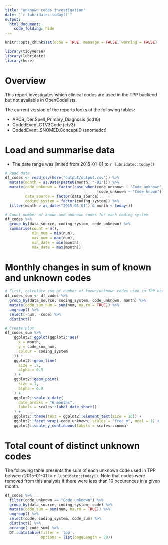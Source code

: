 ```yaml
---
title: "unknown codes investigation"
date: "`r lubridate::today()`"
output:
  html_document:
    code_folding: hide
---
```


```r

knitr::opts_chunk$set(echo = TRUE, message = FALSE, warning = FALSE)

library(tidyverse)
library(lubridate)
library(here)
```

# Overview

This report investigates which clinical codes are used in the TPP backend but not available in OpenCodelists.

The current version of the reports looks at the following tables:

- APCS_Der.Spell_Primary_Diagnosis (icd10)
- CodedEvent.CTV3Code (ctv3)
- CodedEvent_SNOMED.ConceptID (snomedct)

# Load and summarise data

- The date range was limited from 2015-01-01 to `r lubridate::today()`

```r
# Read data
df_codes <- read_csv(here("output/output.csv")) %>%
  mutate(month = as.Date(paste0(month, "-01"))) %>%
  mutate(code_unknown = factor(case_when(code_unknown ~ "Code unknown",
                                         !code_unknown ~ "Code known")),
         data_source = factor(data_source),
         coding_system = factor(coding_system)) %>%
  filter(month > as_date("2015-01-01") & month < today())
```

```r
# Count number of known and unknown codes for each coding system
df_codes %>%
  group_by(data_source, coding_system, code_unknown) %>%
  summarise(count = n(),
            min_num = min(num),
            max_num = max(num),
            min_date = min(month),
            max_date = max(month))
```

# Monthly changes in sum of known and unknown codes

```r

# First, calculate sum of number of known/unknown codes used in TPP backend by month
df_codes_sum <- df_codes %>%
  group_by(data_source, coding_system, code_unknown, month) %>%
  mutate(code_sum_num = sum(num, na.rm = TRUE)) %>%
  ungroup() %>%
  select(-num, -code) %>%
  distinct()

# Create plot
df_codes_sum %>%
    ggplot2::ggplot(ggplot2::aes(
      x = month,
      y = code_sum_num,
      colour = coding_system
    )) +
    ggplot2::geom_line(
      size = .7,
      alpha = 0.3
    ) +
    ggplot2::geom_point(
      size = 1,
      alpha = 0.9
    ) +
    ggplot2::scale_x_date(
      date_breaks = "6 months",
      labels = scales::label_date_short()
    ) +
    ggplot2::theme(text = ggplot2::element_text(size = 10)) +
    ggplot2::facet_wrap(~code_unknown, scales = "free_y", ncol = 1) +
    ggplot2::scale_y_continuous(labels = scales::comma)

```


# Total count of distinct unknown codes 

The following table presents the sum of each unknown code used in TPP between 2015-01-01 to `r lubridate::today()`.
Note that codes were removed from this analysis if there were less than 10 occurences in a given month.

```r

df_codes %>%
  filter(code_unknown == "Code unknown") %>%
  group_by(data_source, coding_system, code) %>%
  mutate(code_sum = sum(num, na.rm = TRUE)) %>%
  ungroup() %>%
  select(code, coding_system, code_sum) %>%
  distinct() %>%
  arrange(-code_sum) %>%
  DT::datatable(filter = 'top',
                options = list(pageLength = 20))

```